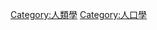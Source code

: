 {{Commonscat|Anthropological categories of peoples}}

[[Category:人類學|Category:人類學]]
[[Category:人口學|Category:人口學]]